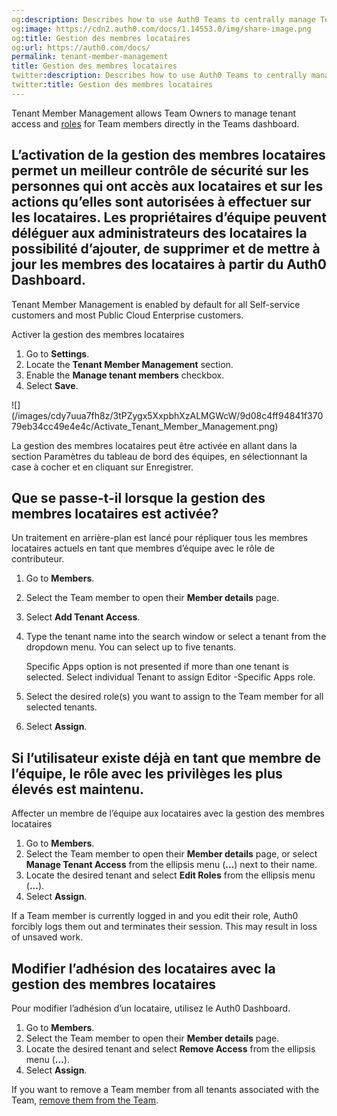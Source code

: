 ```yaml
---
og:description: Describes how to use Auth0 Teams to centrally manage Tenant Membership.
og:image: https://cdn2.auth0.com/docs/1.14553.0/img/share-image.png
og:title: Gestion des membres locataires
og:url: https://auth0.com/docs/
permalink: tenant-member-management
title: Gestion des membres locataires
twitter:description: Describes how to use Auth0 Teams to centrally manage Tenant Membership.
twitter:title: Gestion des membres locataires
---
```


Tenant Member Management allows Team Owners to manage tenant access and [roles](/docs/get-started/manage-dashboard-access/feature-access-by-role) for Team members directly in the Teams dashboard.

## L’activation de la gestion des membres locataires permet un meilleur contrôle de sécurité sur les personnes qui ont accès aux locataires et sur les actions qu’elles sont autorisées à effectuer sur les locataires. Les propriétaires d’équipe peuvent déléguer aux administrateurs des locataires la possibilité d’ajouter, de supprimer et de mettre à jour les membres des locataires à partir du Auth0 Dashboard.

<Callout icon="file-lines" color="#0EA5E9" iconType="regular">

Tenant Member Management is enabled by default for all Self-service customers and most Public Cloud Enterprise customers.

</Callout>

Activer la gestion des membres locataires

1. Go to **Settings**.
2. Locate the **Tenant Member Management** section.
3. Enable the **Manage tenant members** checkbox.
4. Select **Save**.

<Frame>![](/images/cdy7uua7fh8z/3tPZygx5XxpbhXzALMGWcW/9d08c4ff94841f37079eb34cc49e4e4c/Activate_Tenant_Member_Management.png)</Frame>

La gestion des membres locataires peut être activée en allant dans la section Paramètres du tableau de bord des équipes, en sélectionnant la case à cocher et en cliquant sur Enregistrer.

## Que se passe-t-il lorsque la gestion des membres locataires est activée?

Un traitement en arrière-plan est lancé pour répliquer tous les membres locataires actuels en tant que membres d’équipe avec le rôle de contributeur.

1. Go to **Members**.
2. Select the Team member to open their **Member details** page.
3. Select **Add Tenant Access**.
4. Type the tenant name into the search window or select a tenant from the dropdown menu. You can select up to five tenants.

   <Callout icon="file-lines" color="#0EA5E9" iconType="regular">

   Specific Apps option is not presented if more than one tenant is selected. Select individual Tenant to assign Editor -Specific Apps role.

   </Callout>
5. Select the desired role(s) you want to assign to the Team member for all selected tenants.
6. Select **Assign**.

## Si l’utilisateur existe déjà en tant que membre de l’équipe, le rôle avec les privilèges les plus élevés est maintenu.

Affecter un membre de l’équipe aux locataires avec la gestion des membres locataires

1. Go to **Members**.
2. Select the Team member to open their **Member details** page, or select **Manage Tenant Access** from the ellipsis menu (**...**) next to their name.
3. Locate the desired tenant and select **Edit Roles** from the ellipsis menu (**...**).
4. Select **Assign**.

<Callout icon="file-lines" color="#0EA5E9" iconType="regular">

If a Team member is currently logged in and you edit their role, Auth0 forcibly logs them out and terminates their session. This may result in loss of unsaved work.

</Callout>

## Modifier l’adhésion des locataires avec la gestion des membres locataires

Pour modifier l’adhésion d’un locataire, utilisez le Auth0 Dashboard.

1. Go to **Members**.
2. Select the Team member to open their **Member details** page.
3. Locate the desired tenant and select **Remove Access** from the ellipsis menu (**...**).
4. Select **Assign**.

If you want to remove a Team member from all tenants associated with the Team, [remove them from the Team](/docs/get-started/auth0-teams/team-member-management).